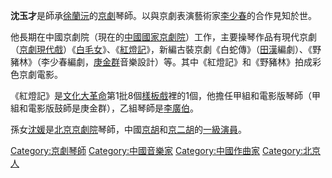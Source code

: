 {{unreferenced|time=2008-12-31}}
{{infobox person
|姓名 = 沈玉才
|圖片 = 
|圖片尺寸 = 
|圖片簡介 = 
|國籍 = {{PRC}}
|民族 =
|籍貫 =
|出生日期 = 1916年
|出生地點 = {{ROC}}[[北平|北平]]
|逝世日期 = {{death date and age|2004|3|6|1916|1|1}}
|逝世地點 = {{CHN}}[[北京|北京]]
|職業 = 京剧琴师
|代表作 =
|活躍年代 =
|網站 =
|相關團體 =
|獎項 =
}}

'''沈玉才'''{{BD|1916年||2004年|3月6日|catIdx=S}}是師承[[徐蘭沅|徐蘭沅]]的[[京劇|京劇]]琴師。以與京劇表演藝術家[[李少春|李少春]]的合作見知於世。

他長期在中國京劇院（現在的[[中國國家京劇院|中國國家京劇院]]）工作，主要操琴作品有現代京劇（[[京劇現代戲|京劇現代戲]]）《[[白毛女|白毛女]]》、《[[紅燈記|紅燈記]]》，新編古裝京劇《白蛇傳》（[[田漢|田漢]]編劇）、《野豬林》（李少春編劇，[[庚金群|庚金群]]音樂設計）等。其中《紅燈記》和《野豬林》拍成彩色京劇電影。

《紅燈記》是[[文化大革命|文化大革命]]第1批8個[[樣板戲|樣板戲]]裡的1個，他擔任甲組和電影版琴師（甲組和電影版鼓師是庚金群），乙組琴師是[[李廣伯|李廣伯]]。

孫女[[沈媛|沈媛]]是[[北京京劇院|北京京劇院]]琴師，中國[[京胡|京胡]]和[[京二胡|京二胡]]的[[一級演員|一級演員]]。

{{DEFAULTSORT:shen yucai}}
[[Category:京劇琴師|Category:京劇琴師]]
[[Category:中國音樂家|Category:中國音樂家]]
[[Category:中國作曲家|Category:中國作曲家]]
[[Category:北京人|Category:北京人]]
